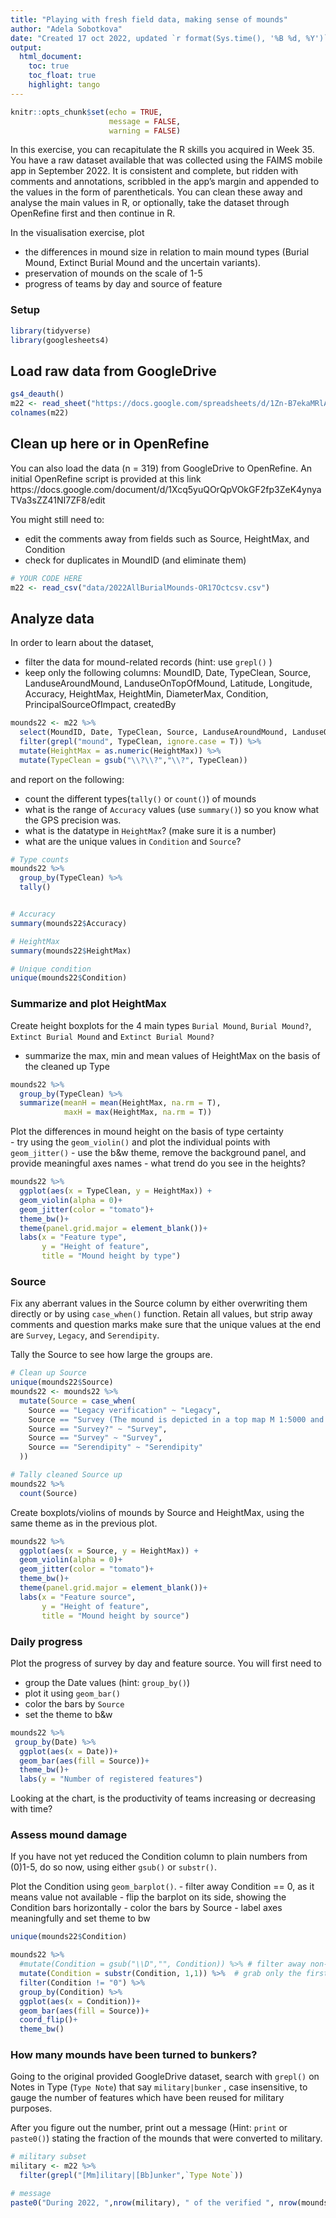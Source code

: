 ```yaml
---
title: "Playing with fresh field data, making sense of mounds"
author: "Adela Sobotkova"
date: "Created 17 oct 2022, updated `r format(Sys.time(), '%B %d, %Y')`" 
output: 
  html_document:
    toc: true
    toc_float: true
    highlight: tango
---
```


```r
knitr::opts_chunk$set(echo = TRUE,
                      message = FALSE,
                      warning = FALSE)
```

In this exercise, you can recapitulate the R skills you acquired in Week 35.
You have a raw dataset available that was collected using the FAIMS mobile app in September 2022. It is consistent and complete, but ridden with comments and annotations, scribbled in the app's margin and appended to the values in the form of parentheticals. You can clean these away and analyse the main values in R, or optionally, take the dataset through OpenRefine first and then continue in R. 

In the visualisation exercise, plot 

- the differences in mound size in relation to main mound types (Burial Mound, Extinct Burial Mound and the uncertain variants). 
- preservation of mounds on the scale of 1-5
- progress of teams by day and source of feature

### Setup
```r
library(tidyverse)
library(googlesheets4)
```


## Load raw data from GoogleDrive
```r
gs4_deauth()
m22 <- read_sheet("https://docs.google.com/spreadsheets/d/1Zn-B7ekaMRlAx3QbuQ3RiEGaX_IQlPpfMvTehfRyCy0/edit#gid=330777145")
colnames(m22)
```

## Clean up here or in OpenRefine

You can also load the data (n = 319) from GoogleDrive to OpenRefine. 
An initial OpenRefine script is provided at this link https://docs.google.com/document/d/1Xcq5yuQOrQpVOkGF2fp3ZeK4ynyaTVa3sZZ41NI7ZF8/edit

You might still need to:

- edit the comments away from fields such as Source, HeightMax, and Condition
- check for duplicates in MoundID (and eliminate them)

```r
# YOUR CODE HERE
m22 <- read_csv("data/2022AllBurialMounds-OR17Octcsv.csv")

```

## Analyze data

In order to learn about the dataset, 

- filter the data for mound-related records (hint: use `grepl()` )
- keep only the following columns: MoundID, Date, TypeClean, Source, LanduseAroundMound, LanduseOnTopOfMound, Latitude, Longitude, Accuracy, HeightMax, HeightMin, DiameterMax,
         Condition, PrincipalSourceOfImpact, createdBy
         
```r
mounds22 <- m22 %>% 
  select(MoundID, Date, TypeClean, Source, LanduseAroundMound, LanduseOnTopOfMound, Latitude, Longitude, Accuracy, HeightMax, HeightMin, DiameterMax,Condition, PrincipalSourceOfImpact, createdBy, createdAtGMT) %>% 
  filter(grepl("mound", TypeClean, ignore.case = T)) %>% 
  mutate(HeightMax = as.numeric(HeightMax)) %>% 
  mutate(TypeClean = gsub("\\?\\?","\\?", TypeClean))

```
and report on the following:

- count the different types(`tally()` or `count()`) of mounds
- what is the range of `Accuracy` values (use `summary()`) so you know what the GPS precision was.
- what is the datatype in `HeightMax`? (make sure it is a number)
- what are the unique values in `Condition` and `Source`? 

```r
# Type counts
mounds22 %>% 
  group_by(TypeClean) %>% 
  tally()


# Accuracy
summary(mounds22$Accuracy)

# HeightMax
summary(mounds22$HeightMax)

# Unique condition
unique(mounds22$Condition)
```


### Summarize and plot HeightMax

Create height boxplots for the 4 main types `Burial Mound`, `Burial Mound?`, `Extinct Burial Mound` and `Extinct Burial Mound?` 

- summarize the max, min and mean values of HeightMax on the basis of the cleaned up Type
```r
mounds22 %>% 
  group_by(TypeClean) %>% 
  summarize(meanH = mean(HeightMax, na.rm = T),
            maxH = max(HeightMax, na.rm = T))
```

Plot the differences in mound height on the basis of type certainty  
- try using the `geom_violin()` and plot the individual points with `geom_jitter()`
- use the b&w theme, remove the background panel, and provide meaningful axes names
- what trend do you see in the heights?
```r
mounds22 %>% 
  ggplot(aes(x = TypeClean, y = HeightMax)) + 
  geom_violin(alpha = 0)+
  geom_jitter(color = "tomato")+
  theme_bw()+
  theme(panel.grid.major = element_blank())+
  labs(x = "Feature type",
       y = "Height of feature",
       title = "Mound height by type")
```

### Source

Fix any aberrant values in the Source column by either overwriting them directly or by using `case_when()` function. Retain all values, but strip away comments and question marks make sure that the unique values at the end are `Survey`, `Legacy`, and `Serendipity`.

Tally the Source to see how large the groups are.

```r
# Clean up Source
unique(mounds22$Source)
mounds22 <- mounds22 %>% 
  mutate(Source = case_when(
    Source == "Legacy verification" ~ "Legacy",
    Source == "Survey (The mound is depicted in a top map M 1:5000 and is still visible on the satellite  maps.)" ~ "Survey",
    Source == "Survey?" ~ "Survey",
    Source == "Survey" ~ "Survey",
    Source == "Serendipity" ~ "Serendipity"
  ))

# Tally cleaned Source up
mounds22 %>% 
  count(Source)
```

Create boxplots/violins of mounds by Source and HeightMax, using the same theme as in the previous plot.

```r
mounds22 %>% 
  ggplot(aes(x = Source, y = HeightMax)) + 
  geom_violin(alpha = 0)+
  geom_jitter(color = "tomato")+
  theme_bw()+
  theme(panel.grid.major = element_blank())+
  labs(x = "Feature source",
       y = "Height of feature",
       title = "Mound height by source")
```

### Daily progress

Plot the progress of survey by day and feature source. You will first need to 

- group the Date values (hint: `group_by()`)
- plot it using `geom_bar()`
- color the bars by `Source`
- set the theme to b&w
```r
mounds22 %>% 
 group_by(Date) %>%
  ggplot(aes(x = Date))+
  geom_bar(aes(fill = Source))+
  theme_bw()+
  labs(y = "Number of registered features")
```

Looking at the chart, is the productivity of teams increasing or decreasing with time?


### Assess mound damage

If you have not yet reduced the Condition column to plain numbers from (0)1-5, do so now, using either `gsub()` or `substr()`.

Plot the Condition using `geom_barplot()`.
- filter away Condition == 0, as it means value not available 
- flip the barplot on its side, showing the Condition bars horizontally
- color the bars by Source
- label axes meaningfully and set theme to bw

```r
unique(mounds22$Condition)

mounds22 %>% 
  #mutate(Condition = gsub("\\D","", Condition)) %>% # filter away non-digit characters
  mutate(Condition = substr(Condition, 1,1)) %>%  # grab only the first number
  filter(Condition != "0") %>% 
  group_by(Condition) %>%
  ggplot(aes(x = Condition))+
  geom_bar(aes(fill = Source))+
  coord_flip()+
  theme_bw()
```

### How many mounds have been turned to bunkers?
Going to the original provided GoogleDrive dataset, search with `grepl()` on Notes in Type (`Type Note`) that say `military|bunker` , case insensitive, to gauge the number of features which have been reused for military purposes. 

After you figure out the number, print out a message (Hint: `print` or `paste0()`) stating the fraction of the mounds that were converted to military.


```r
# military subset
military <- m22 %>% 
  filter(grepl("[Mm]ilitary|[Bb]unker",`Type Note`)) 

# message
paste0("During 2022, ",nrow(military), " of the verified ", nrow(mounds22), " features (",round(nrow(military)/nrow(mounds22)*100, digits=2),"%) were converted to military installations")

```

